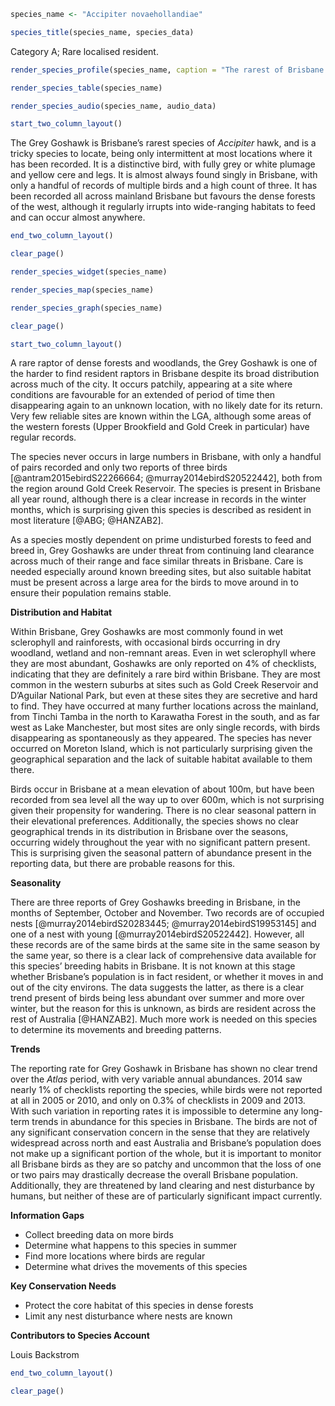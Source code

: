 ```r
species_name <- "Accipiter novaehollandiae"
```

```r
species_title(species_name, species_data)
```

Category A; Rare localised resident.

```r
render_species_profile(species_name, caption = "The rarest of Brisbane's three _Accipiter_ hawks. Confined to dense forests much of the time but regularly turns up in odd locations and has a propensity for wandering widely. More common in winter than in summer, suggesting that birds move in and out of Brisbane with seasonal changes.")
```

```r
render_species_table(species_name)
```

```r
render_species_audio(species_name, audio_data)
```

```r
start_two_column_layout()
```

The Grey Goshawk is Brisbane's rarest species of _Accipiter_ hawk, and is a tricky species to locate, being only intermittent at most locations where it has been recorded. It is a distinctive bird, with fully grey or white plumage and yellow cere and legs. It is almost always found singly in Brisbane, with only a handful of records of multiple birds and a high count of three. It has been recorded all across mainland Brisbane but favours the dense forests of the west, although it regularly irrupts into wide-ranging habitats to feed and can occur almost anywhere.

```r
end_two_column_layout()
```

```r
clear_page()
```

```r
render_species_widget(species_name)
```

```r
render_species_map(species_name)
```

```r
render_species_graph(species_name)
```

```r
clear_page()
```

```r
start_two_column_layout()
```

A rare raptor of dense forests and woodlands, the Grey Goshawk is one of the harder to find resident raptors in Brisbane despite its broad distribution across much of the city. It occurs patchily, appearing at a site where conditions are favourable for an extended of period of time then disappearing again to an unknown location, with no likely date for its return. Very few reliable sites are known within the LGA, although some areas of the western forests (Upper Brookfield and Gold Creek in particular) have regular records.

The species never occurs in large numbers in Brisbane, with only a handful of pairs recorded and only two reports of three birds [@antram2015ebirdS22266664; @murray2014ebirdS20522442], both from the region around Gold Creek Reservoir. The species is present in Brisbane all year round, although there is a clear increase in records in the winter months, which is surprising given this species is described as resident in most literature [@ABG; @HANZAB2].

As a species mostly dependent on prime undisturbed forests to feed and breed in, Grey Goshawks are under threat from continuing land clearance across much of their range and face similar threats in Brisbane. Care is needed especially around known breeding sites, but also suitable habitat must be present across a large area for the birds to move around in to ensure their population remains stable.

**Distribution and Habitat**

Within Brisbane, Grey Goshawks are most commonly found in wet sclerophyll and rainforests, with occasional birds occurring in dry woodland, wetland and non-remnant areas. Even in wet sclerophyll where they are most abundant, Goshawks are only reported on 4% of checklists, indicating that they are definitely a rare bird within Brisbane. They are most common in the western suburbs at sites such as Gold Creek Reservoir and D'Aguilar National Park, but even at these sites they are secretive and hard to find. They have occurred at many further locations across the mainland, from Tinchi Tamba in the north to Karawatha Forest in the south, and as far west as Lake Manchester, but most sites are only single records, with birds disappearing as spontaneously as they appeared. The species has never occurred on Moreton Island, which is not particularly surprising given the geographical separation and the lack of suitable habitat available to them there.

Birds occur in Brisbane at a mean elevation of about 100m, but have been recorded from sea level all the way up to over 600m, which is not surprising given their propensity for wandering. There is no clear seasonal pattern in their elevational preferences. Additionally, the species shows no clear geographical trends in its distribution in Brisbane over the seasons, occurring widely throughout the year with no significant pattern present. This is surprising given the seasonal pattern of abundance present in the reporting data, but there are probable reasons for this.

**Seasonality**

There are three reports of Grey Goshawks breeding in Brisbane, in the months of September, October and November. Two records are of occupied nests [@murray2014ebirdS20283445; @murray2014ebirdS19953145] and one of a nest with young [@murray2014ebirdS20522442]. However, all these records are of the same birds at the same site in the same season by the same year, so there is a clear lack of comprehensive data available for this species' breeding habits in Brisbane. It is not known at this stage whether Brisbane's population is in fact resident, or whether it moves in and out of the city environs. The data suggests the latter, as there is a clear trend present of birds being less abundant over summer and more over winter, but the reason for this is unknown, as birds are resident across the rest of Australia [@HANZAB2]. Much more work is needed on this species to determine its movements and breeding patterns.

**Trends**

The reporting rate for Grey Goshawk in Brisbane has shown no clear trend over the _Atlas_ period, with very variable annual abundances. 2014 saw nearly 1% of checklists reporting the species, while birds were not reported at all in 2005 or 2010, and only on 0.3% of checklists in 2009 and 2013. With such variation in reporting rates it is impossible to determine any long-term trends in abundance for this species in Brisbane. The birds are not of any significant conservation concern in the sense that they are relatively widespread across north and east Australia and Brisbane's population does not make up a significant portion of the whole, but it is important to monitor all Brisbane birds as they are so patchy and uncommon that the loss of one or two pairs may drastically decrease the overall Brisbane population. Additionally, they are threatened by land clearing and nest disturbance by humans, but neither of these are of particularly significant impact currently.

**Information Gaps**

- Collect breeding data on more birds
- Determine what happens to this species in summer
- Find more locations where birds are regular
- Determine what drives the movements of this species

**Key Conservation Needs**

- Protect the core habitat of this species in dense forests
- Limit any nest disturbance where nests are known

**Contributors to Species Account**

Louis Backstrom

```r
end_two_column_layout()
```

```r
clear_page()
```
